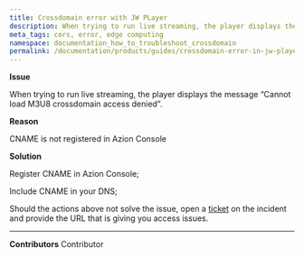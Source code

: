 ```yaml
---
title: Crossdomain error with JW PLayer
description: When trying to run live streaming, the player displays the message “Cannot load M3U8 crossdomain access denied”.
meta_tags: cors, error, edge computing
namespace: documentation_how_to_troubleshoot_crossdomain
permalink: /documentation/products/guides/crossdomain-error-in-jw-player/
---     
```


**Issue**

When trying to run live streaming, the player displays the message “Cannot load M3U8 crossdomain access denied”.

**Reason**

CNAME is not registered in Azion Console

**Solution**

Register CNAME in Azion Console;

Include CNAME in your DNS;

Should the actions above not solve the issue, open a [ticket](https://tickets.azion.com/) on the incident and provide the URL that is giving you access issues.



---


**Contributors** <ContributorList>Contributor</ContributorList>
